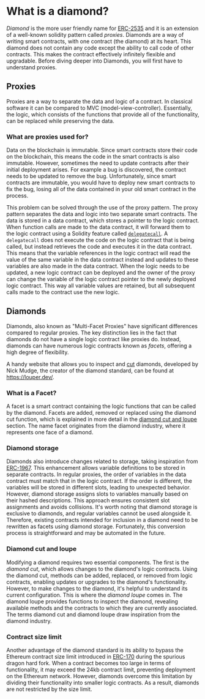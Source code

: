 # What is a diamond?

_Diamond_ is the more user friendly name for [ERC-2535](https://eips.ethereum.org/EIPS/eip-2535) and it is an extension of a well-known solidity pattern called _proxies_. Diamonds are a way of writing smart contracts, with one contract (the diamond) at its heart. This diamond does not contain any code except the ability to call code of other contracts. This makes the contract effectively infinitely flexible and upgradable. Before diving deeper into Diamonds, you will first have to understand proxies.

## Proxies

Proxies are a way to separate the data and logic of a contract. In classical software it can be compared to MVC (model-view-controller). Essentially, the logic, which consists of the functions that provide all of the functionality, can be replaced while preserving the data.

### What are proxies used for?

Data on the blockchain is immutable. Since smart contracts store their code on the blockchain, this means the code in the smart contracts is also immutable. However, sometimes the need to update contracts after their initial deployment arises. For example a bug is discovered, the contract needs to be updated to remove the bug. Unfortunately, since smart contracts are immutable, you would have to deploy new smart contracts to fix the bug, losing all of the data contained in your old smart contract in the process.

This problem can be solved through the use of the proxy pattern. The proxy pattern separates the data and logic into two separate smart contracts. The data is stored in a data contract, which stores a pointer to the logic contract. When function calls are made to the data contract, it will forward them to the logic contract using a Solidity feature called [`delegatecall`](https://docs.soliditylang.org/en/v0.4.21/introduction-to-smart-contracts.html#delegatecall-callcode-and-libraries). A `delegatecall` does not execute the code on the logic contract that is being called, but instead retrieves the code and executes it in the data contract. This means that the variable references in the logic contract will read the value of the same variable in the data contract instead and updates to these variables are also made in the data contract.
When the logic needs to be updated, a new logic contract can be deployed and the owner of the proxy can change the variable of the logic contract pointer to the newly deployed logic contract. This way all variable values are retained, but all subsequent calls made to the contract use the new logic.

## Diamonds

Diamonds, also known as "Multi-Facet Proxies" have significant differences compared to regular proxies. The key distinction lies in the fact that diamonds do not have a single logic contract like proxies do. Instead, diamonds can have numerous logic contracts known as _facets_, offering a high degree of flexibility.

A handy website that allows you to inspect and [cut](#diamond-cut-and-loupe) diamonds, developed by Nick Mudge, the creator of the diamond standard, can be found at https://louper.dev/.

### What is a Facet?

A facet is a smart contract containing the logic functions that can be called by the diamond. Facets are added, removed or replaced using the diamond cut function, which is explained in more detail in the [diamond cut and loupe](#diamond-cut-and-loupe) section. The name facet originates from the diamond industry, where it represents one face of a diamond.

### Diamond storage

Diamonds also introduce changes related to storage, taking inspiration from [ERC-1967](https://eips.ethereum.org/EIPS/eip-1967). This enhancement allows variable definitions to be stored in separate contracts. In regular proxies, the order of variables in the data contract must match that in the logic contract. If the order is different, the variables will be stored in different slots, leading to unexpected behavior. However, diamond storage assigns slots to variables manually based on their hashed descriptions. This approach ensures consistent slot assignments and avoids collisions. It's worth noting that diamond storage is exclusive to diamonds, and regular variables cannot be used alongside it. Therefore, existing contracts intended for inclusion in a diamond need to be rewritten as facets using diamond storage. Fortunately, this conversion process is straightforward and may be automated in the future.

### Diamond cut and loupe

Modifying a diamond requires two essential components. The first is the _diamond cut_, which allows changes to the diamond's logic contracts. Using the diamond cut, methods can be added, replaced, or removed from logic contracts, enabling updates or upgrades to the diamond's functionality. However, to make changes to the diamond, it's helpful to understand its current configuration. This is where the _diamond loupe_ comes in. The diamond loupe provides functions to inspect the diamond, revealing available methods and the contracts to which they are currently associated. The terms diamond cut and diamond loupe draw inspiration from the diamond industry.

### Contract size limit

Another advantage of the diamond standard is its ability to bypass the Ethereum contract size limit introduced in [ERC-170](https://eips.ethereum.org/EIPS/eip-170) during the spurious dragon hard fork. When a contract becomes too large in terms of functionality, it may exceed the 24kb contract limit, preventing deployment on the Ethereum network. However, diamonds overcome this limitation by dividing their functionality into smaller logic contracts. As a result, diamonds are not restricted by the size limit.
